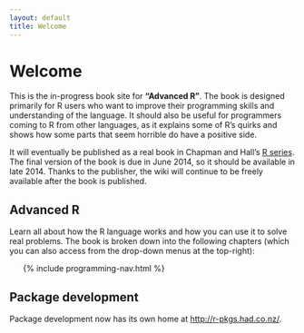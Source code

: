 ```yaml
---
layout: default
title: Welcome
---
```


# Welcome

This is the in-progress book site for __"Advanced R"__. The book is designed primarily for R users who want to improve their programming skills and understanding of the language.  It should also be useful for programmers coming to R from other languages, as it explains some of R's quirks and shows how some parts that seem horrible do have a positive side.

It will eventually be published as a real book in Chapman and Hall's [R series](http://www.crcpress.com/browse/series/crctherser).  The final version of the book is due in June 2014, so it should be available in late 2014. Thanks to the publisher, the wiki will continue to be freely available after the book is published.

## Advanced R {#adv-r}

Learn all about how the R language works and how you can use it to solve real problems. The book is broken down into the following chapters (which you can also access from the drop-down menus at the top-right):

<ul class="toc">
  {% include programming-nav.html %}
</ul>

## Package development {#r-pkgs}

Package development now has its own home at <http://r-pkgs.had.co.nz/>.
